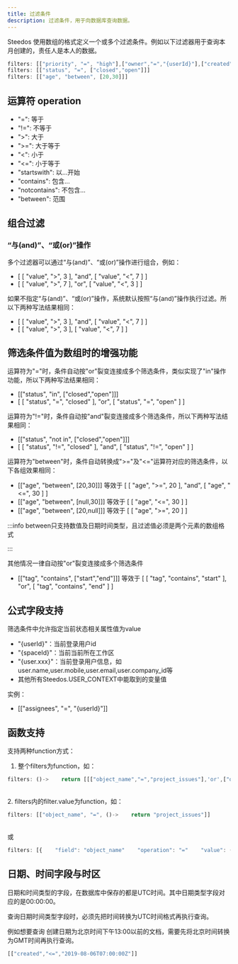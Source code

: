 ```yaml
---
title: 过滤条件
description: 过滤条件，用于向数据库查询数据。
---
```


Steedos 使用数组的格式定义一个或多个过滤条件。例如以下过滤器用于查询本月创建的，责任人是本人的数据。

```javascript
filters: [["priority", "=", "high"],["owner","=","{userId}"],["created", "=", this_month]]
filters: [["status", "=", ["closed","open"]]]
filters: [["age", "between", [20,30]]]
```


## 运算符 operation

* "=": 等于
* "!=": 不等于
* ">": 大于
* ">=": 大于等于
* "<": 小于
* "<=": 小于等于
* "startswith": 以...开始
* "contains": 包含...
* "notcontains": 不包含...
* "between": 范围

## 组合过滤
<!--
### “非”(not)操作

可以在当前筛选条件的基础上取反，例如：

```javascript
["not", ["value", "=", 3]]
```
-->

### “与(and)”、“或(or)”操作

多个过滤器可以通过“与(and)”、“或(or)”操作进行组合，例如：

* \[ \[ "value", ">", 3 \], "and", \[ "value", "<", 7 \] \]
* \[ \[ "value", ">", 7 \], "or", \[ "value", "<", 3 \] \]

如果不指定“与(and)”、“或(or)”操作，系统默认按照“与(and)”操作执行过滤。所以下两种写法结果相同：

* \[ \[ "value", ">", 3 \], "and", \[ "value", "<", 7 \] \]
* \[ \[ "value", ">", 3 \], \[ "value", "<", 7 \] \]

## 筛选条件值为数组时的增强功能

运算符为"="时，条件自动按"or"裂变连接成多个筛选条件，类似实现了"in"操作功能，所以下两种写法结果相同：

* \[\["status", "in", \["closed","open"\]\]\]
* \[ \[ "status", "=", "closed" \], "or", \[ "status", "=", "open" \] \]

运算符为"!="时，条件自动按"and"裂变连接成多个筛选条件，所以下两种写法结果相同：

* \[\["status", "not in", \["closed","open"\]\]\]
* \[ \[ "status", "!=", "closed" \], "and", \[ "status", "!=", "open" \] \]

运算符为"between"时，条件自动转换成">="及"<="运算符对应的筛选条件，以下各组效果相同：

* \[\["age", "between", \[20,30\]\]\] 等效于 \[ \[ "age", ">=", 20 \], "and", \[ "age", "<=", 30 \] \]
* \[\["age", "between", \[null,30\]\]\] 等效于 \[ \[ "age", "<=", 30 \] \]
* \[\["age", "between", \[20,null\]\]\] 等效于 \[ \[ "age", ">=", 20 \] \]



:::info
between只支持数值及日期时间类型，且过滤值必须是两个元素的数组格式

:::

其他情况一律自动按"or"裂变连接成多个筛选条件

* \[\["tag", "contains", \["start","end"\]\]\] 等效于 \[ \[ "tag", "contains", "start" \], "or", \[ "tag", "contains", "end" \] \]

## 公式字段支持

筛选条件中允许指定当前状态相关属性值为value

* "{userId}"：当前登录用户id
* "{spaceId}"：当前当前所在工作区
* "{user.xxx}"：当前登录用户信息，如user.name,user.mobile,user.email,user.company_id等
* 其他所有Steedos.USER_CONTEXT中能取到的变量值

实例：

* \[\["assignees", "=", "{userId}"\]\]

## 函数支持

支持两种function方式：

1. 整个filters为function，如：

```javascript
filters: ()->    return [[["object_name","=","project_issues"],'or',["object_name","=","tasks"]]]
```

\
2\. filters内的filter.value为function，如：

```javascript
filters: [["object_name", "=", ()->    return "project_issues"]]
```

\
或

```javascript
filters: [{    "field": "object_name"    "operation": "="    "value": ()->        return "project_issues"}]
```


## 日期、时间字段与时区

日期和时间类型的字段，在数据库中保存的都是UTC时间。其中日期类型字段对应的是00:00:00。

查询日期时间类型字段时，必须先把时间转换为UTC时间格式再执行查询。

例如想要查询 创建日期为北京时间下午13:00以前的文档，需要先将北京时间转换为GMT时间再执行查询。

```javascript
[["created","<=","2019-08-06T07:00:00Z"]]
```


